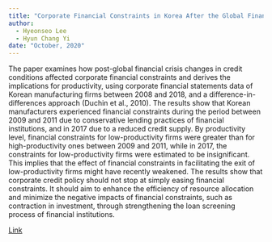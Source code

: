 ```yaml
---
title: "Corporate Financial Constraints in Korea After the Global Financial Crisis (in Korean)"
author: 
  - Hyeonseo Lee
  - Hyun Chang Yi
date: "October, 2020"
---
```


The paper examines how post-global financial crisis changes in credit conditions affected corporate financial constraints and derives the implications for productivity, using corporate financial statements data of Korean manufacturing firms between 2008 and 2018, and a difference-in-differences approach (Duchin et al., 2010). The results show that Korean manufacturers experienced financial constraints during the period between 2009 and 2011 due to conservative lending practices of financial institutions, and in 2017 due to a reduced credit supply. By productivity level, financial constraints for low-productivity firms were greater than for high-productivity ones between 2009 and 2011, while in 2017, the constraints for low-productivity firms were estimated to be insignificant. This implies that the effect of financial constraints in facilitating the exit of low-productivity firms might have recently weakened. The results show that corporate credit policy should not stop at simply easing financial constraints. It should aim to enhance the efficiency of resource allocation and minimize the negative impacts of financial constraints, such as contraction in investment, through strengthening the loan screening process of financial institutions.

[Link](https://www.bok.or.kr/eng/bbs/E0000828/view.do?nttId=10061542&menuNo=400214&pageIndex=3)